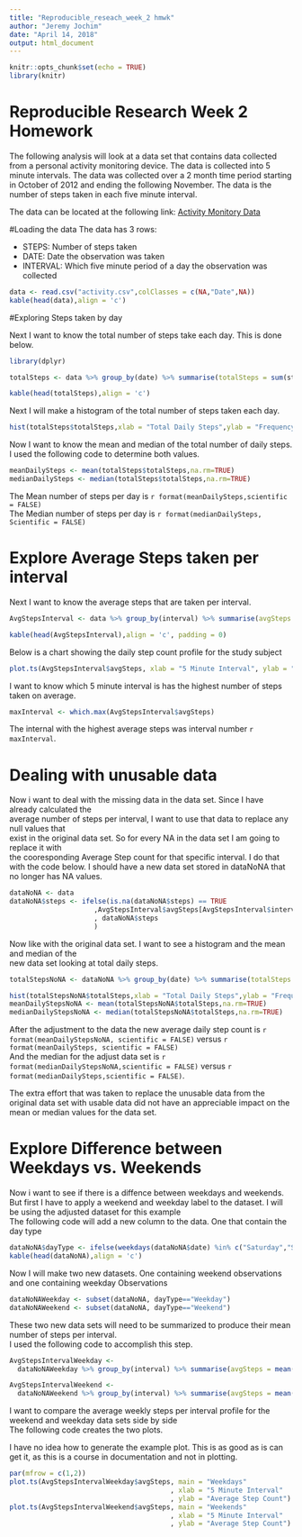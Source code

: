 ---
title: "Reproducible_reseach_week_2 hmwk"
author: "Jeremy Jochim"
date: "April 14, 2018"
output: html_document
---

```{r setup, include=FALSE}
knitr::opts_chunk$set(echo = TRUE)
library(knitr)

```

# Reproducible Research Week 2 Homework

The following analysis will look at a data set that contains data collected
from a personal activity monitoring device. The data is collected into 5 minute
intervals. The data was collected over a 2 month time period starting in October
of 2012 and ending the following November. The data is the number of steps taken
in each five minute interval.

The data can be located at the following link: [Activity Monitory Data](https://d396qusza40orc.cloudfront.net/repdata%2Fdata%2Factivity.zip)

#Loading the data
The data has 3 rows:  

* STEPS: Number of steps taken  
* DATE: Date the observation was taken  
* INTERVAL: Which five minute period of a day the observation was collected  


```{r}
data <- read.csv("activity.csv",colClasses = c(NA,"Date",NA))
kable(head(data),align = 'c')
```

#Exploring Steps taken by day

Next I want to know the total number of steps take each day. This is done below.


```{r message = FALSE, warning = FALSE}

library(dplyr)

totalSteps <- data %>% group_by(date) %>% summarise(totalSteps = sum(steps))

kable(head(totalSteps),align = 'c')

```

Next I will make a histogram of the total number of steps taken each day.

```{r}
hist(totalSteps$totalSteps,xlab = "Total Daily Steps",ylab = "Frequency", main = "Histogram of Total Daily Steps")
```

Now I want to know the mean and median of the total number of daily steps.
I used the following code to determine both values.

```{r}
meanDailySteps <- mean(totalSteps$totalSteps,na.rm=TRUE)
medianDailySteps <- median(totalSteps$totalSteps,na.rm=TRUE)

```

The Mean number of steps per day is `r format(meanDailySteps,scientific = FALSE)`  
The Median number of steps per day is `r format(medianDailySteps, Scientific = FALSE)`  
  
# Explore Average Steps taken per interval

Next I want to know the average steps that are taken per interval.

```{r}
AvgStepsInterval <- data %>% group_by(interval) %>% summarise(avgSteps = mean(steps,na.rm=TRUE))

kable(head(AvgStepsInterval),align = 'c', padding = 0)
```
  
Below is a chart showing the daily step count profile for the study subject

```{r}
plot.ts(AvgStepsInterval$avgSteps, xlab = "5 Minute Interval", ylab = "Average Step Count")

```

I want to know which 5 minute interval is has the highest number of steps taken on average.

```{r}
maxInterval <- which.max(AvgStepsInterval$avgSteps)

```

The internal with the highest average steps was interval number `r maxInterval`.

# Dealing with unusable data

Now i want to deal with the missing data in the data set. Since I have already calculated the  
average number of steps per interval, I want to use that data to replace any null values that  
exist in the original data set.  So for every NA in the data set I am going to replace it with  
the cooresponding Average Step count for that specific interval.  I do that with the code below.
I should have a new data set stored in dataNoNA that no longer has NA values.

```{r}
dataNoNA <- data
dataNoNA$steps <- ifelse(is.na(dataNoNA$steps) == TRUE
                     ,AvgStepsInterval$avgSteps[AvgStepsInterval$interval %in% dataNoNA$interval]
                     , dataNoNA$steps
                     ) 
```

Now like with the original data set. I want to see a histogram and the mean and median of the  
new data set looking at total daily steps.

```{r}

totalStepsNoNA <- dataNoNA %>% group_by(date) %>% summarise(totalSteps = sum(steps))

hist(totalStepsNoNA$totalSteps,xlab = "Total Daily Steps",ylab = "Frequency", main = "Histogram of Total Daily Steps")
meanDailyStepsNoNA <- mean(totalStepsNoNA$totalSteps,na.rm=TRUE)
medianDailyStepsNoNA <- median(totalStepsNoNA$totalSteps,na.rm=TRUE)

```

After the adjustment to the data the new average daily step count is `r format(meanDailyStepsNoNA, scientific = FALSE) ` versus `r format(meanDailySteps, scientific = FALSE)`  
And the median for the adjust data set is `r format(medianDailyStepsNoNA,scientific = FALSE)` versus `r format(medianDailySteps,scientific = FALSE) `.

The extra effort that was taken to replace the unusable data from the original data set with usable data did not have an appreciable impact on the mean or median values for the data set.

# Explore Difference between Weekdays vs. Weekends

Now i want to see if there is a diffence between weekdays and weekends. But first I have to apply a weekend and weekday
label to the dataset. I will be using the adjusted dataset for this example  
The following code will add a new column to the data. One that contain the day type


```{r}
dataNoNA$dayType <- ifelse(weekdays(dataNoNA$date) %in% c("Saturday","Sunday"),"Weekend","Weekday")
kable(head(dataNoNA),align = 'c')
```

Now I will make two new datasets. One containing weekend observations and one containing weekday Observations

```{r}

dataNoNAWeekday <- subset(dataNoNA, dayType=="Weekday")
dataNoNAWeekend <- subset(dataNoNA, dayType=="Weekend")

```

These two new data sets will need to be summarized to produce their mean number of steps per interval.  
I used the following code to accomplish this step.
```{r}

AvgStepsIntervalWeekday <- 
  dataNoNAWeekday %>% group_by(interval) %>% summarise(avgSteps = mean(steps,na.rm=TRUE))

AvgStepsIntervalWeekend <- 
  dataNoNAWeekend %>% group_by(interval) %>% summarise(avgSteps = mean(steps,na.rm=TRUE))
```

I want to compare the average weekly steps per interval profile for the weekend and weekday data sets side by side  
The following code creates the two plots.

I have no idea how to generate the example plot.  This is as good as is can get it, as this is a course in documentation and not in plotting.

```{r}
par(mfrow = c(1,2))
plot.ts(AvgStepsIntervalWeekday$avgSteps, main = "Weekdays"
                                        , xlab = "5 Minute Interval"
                                        , ylab = "Average Step Count")
plot.ts(AvgStepsIntervalWeekend$avgSteps, main = "Weekends"
                                        , xlab = "5 Minute Interval"
                                        , ylab = "Average Step Count")

```

